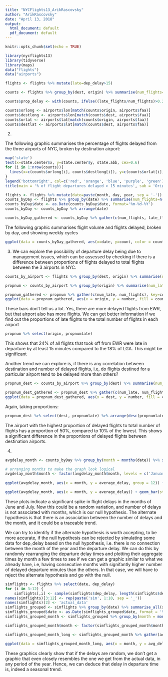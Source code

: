 ```yaml
---
title: "NYCFlights13_ArikRascovsky"
author: "ArikRascovsky"
date: "April 13, 2018"
output:
  html_document: default
  pdf_document: default
---
```


```r
knitr::opts_chunk$set(echo = TRUE)
```



```r
library(nycflights13)
library(tidyverse)
library(maps)
data("flights")
data("airports")

flights <- flights %>% mutate(late=dep_delay>15)

counts <- flights %>% group_by(dest, origin) %>% summarise(num_flights=n(), late_flights=sum(late, na.rm = T))

counts$prop_delay <- with(counts, ifelse((late_flights/num_flights)>0.25, yes='red', no=ifelse((late_flights/num_flights)>=0.2, yes='orange', no=ifelse((late_flights/num_flights)>=0.15, yes='blue', no=ifelse((late_flights/num_flights)>=0.1, yes='purple', no='green')))))

counts$orlong <- airports$lon[match(counts$origin, airports$faa)]
counts$destlong <- airports$lon[match(counts$dest, airports$faa)]
counts$orlat <- airports$lat[match(counts$origin, airports$faa)]
counts$destlat <- airports$lat[match(counts$dest, airports$faa)]
```
2.

The following graphic summarises the percentage of flights delayed from the three airports of NYC, broken by destination airport:

```r
map('state')
text(x=state.center$x, y=state.center$y, state.abb, cex=0.6)
for (i in 1:nrow(counts)){
  lines(x=c(counts$orlong[i], counts$destlong[i]), y=c(counts$orlat[i], counts$destlat[i]), col=counts$prop_delay[i])
}
legend('bottomright', col=c('red', 'orange', 'blue', 'purple', 'green'), legend=c('> 25%', '20% - 25%', '15% - 20%', '10% - 15%', '< 10%'), lwd = 1)
title(main = '% of flight departures delayed > 15 minutes', sub = 'Origin: NYC Year: 2013')
```

```r
flights <- flights %>% mutate(date=paste(month, day, year, sep = '-'))
counts_byDay <- flights %>% group_by(date) %>% summarise(num_flights=n(), late_flights=sum(late, na.rm=T), late_mins=(sum(dep_delay, na.rm = T)))
counts_byDay$date <- as.Date(counts_byDay$date, format='%m-%d-%Y')
counts_byDay <- counts_byDay %>% arrange(date)

counts_byDay_gathered <- counts_byDay %>% gather(c(num_flights, late_flights), key='countof', value='count')
```

The following graphic summarises flight volume and flights delayed, broken by day, and showing weekly cycles

```r
ggplot(data = counts_byDay_gathered, aes(x=date, y=count, color = countof), color=c('red', 'blue')) + geom_line() + scale_color_discrete(limits=c('num_flights', 'late_flights'), labels=c("All Flights", "Late Flights (flights delayed by > 15 minutes")) + guides(color=guide_legend(title = NULL)) + theme(legend.position = 'top')
```

3.
We can explore the possibility of departure delay being due to management issues, which can be assessed by checking if there is a difference between proportions of flights delayed to total flights between the 3 airports in NYC.

```r
counts_by_airport <- flights %>% group_by(dest, origin) %>% summarise(num_flights=n(), late_flights=sum(late, na.rm=T), late_minutes=sum(dep_delay, na.rm = T))

propnum <- counts_by_airport %>% group_by(origin) %>% summarise(num_late=sum(late_flights), num_flights=sum(num_flights), late_mins=sum(late_minutes)) %>% mutate(propnumlate=num_late/num_flights)

propnum_gathered <- propnum %>% gather(c(num_late, num_flights), key=count_of, value = number)
ggplot(data = propnum_gathered, aes(x = origin, y = number, fill = count_of)) + geom_bar(stat='identity', position = 'dodge') + ggtitle('number of flights delayed, compared to total flights, by origin')
```
These bars don't tell us a lot. Yes, there are more delayed flights from EWR, but that airport also has more flights. We can get better information if we find out the proportions of late flights to the total number of flights in each airport

```r
propnum %>% select(origin, propnumlate)
```

This shows that 24% of all flights that took off from EWR were late in departure by at least 15 minutes compared to the 18% of LGA. This might be significant

Another trend we can explore is, if there is any correlation between destination and number of delayed flights, i.e, do flights destined for a particular airport tend to be delayed more than others?

```r
propnum_dest <- counts_by_airport %>% group_by(dest) %>% summarise(num_late=sum(late_flights), num_flights=sum(num_flights), late_mins=sum(late_minutes)) %>% mutate(propnumlate=num_late/num_flights)

propnum_dest_gathered <- propnum_dest %>% gather(c(num_late, num_flights), key=count_of, value = number)
ggplot(data = propnum_dest_gathered, aes(x = dest, y = number, fill = count_of)) + geom_bar(stat='identity', position = 'dodge') + theme(axis.text.x = element_text(angle=90), legend.position = 'bottom') + ggtitle('number of flights delayed, compared to total flights, by destination')
```

Again, taking proportions:

```r
propnum_dest %>% select(dest, propnumlate) %>% arrange(desc(propnumlate))
```

The airport with the highest proportion of delayed flights to total number of flights has a proportion of 50%, compared to 10% of the lowest. This shows a significant difference in the proportions of delayed flights between destination airports.

4.

```r
avgdelay_month <- counts_byDay %>% group_by(month = months(date)) %>% summarise(average_delay = mean(late_mins))

# arranging months to make the graph look logical
avgdelay_month$month <- factor(avgdelay_month$month, levels = c('January', 'February', 'March', 'April', 'May', 'June', 'July', 'August', 'September', 'October', 'November', 'December'))
                               
ggplot(avgdelay_month, aes(x = month, y = average_delay, group = 12)) + geom_line() + geom_point()

ggplot(avgdelay_month, aes(x = month, y = average_delay)) + geom_bar(stat = 'identity')
```

These plots indicate a significant spike in flight delays in the months of June and July. Now this could be a random variation, and number of delays is not associated with months, which is our null hypothesis. The alternate hypothesis is that there is an association between the number of delays and the month, and it could be a traceable trend.

We can try to identify if the alternate hypothesis is worth accepting, to be more accurate, if the null hypothesis can be rejected by simulating some data for dep_delay based on the null hypothesis, i.e. there is no connection between the month of the year and the departure delay. We can do this by randomly rearranging the departure delay times and plotting their aggregate times by month a few times to see if we can get a graphic similar to what we already have, i.e, having consecutive months with signifantly higher number of delayed departure minutes than the others. In that case, we will have to reject the alternate hypothesis and go with the null.

```r
simflights <- flights %>% select(date, dep_delay)
for (i in 3:12) {
	simflights[,i] <- sample(simflights$dep_delay, length(simflights$dep_delay)) }
names(simflights)[3:12] <- rep(paste('sim', 1:10, sep = '_'))
names(simflights)[2] <- 'actual_data'
simflights_grouped <- simflights %>% group_by(date) %>% summarise_all(sum, na.rm = T)
simflights_grouped$date <- as.Date(simflights_grouped$date, format = '%m-%d-%Y')
simflights_grouped_month <- simflights_grouped %>% group_by(month = months(date)) %>% select(c(month, actual_data:sim_10)) %>% summarise_all(mean, na.rm = T)

simflights_grouped_month$month <- factor(simflights_grouped_month$month, levels = c('January', 'February', 'March', 'April', 'May', 'June', 'July', 'August', 'September', 'October', 'November', 'December'))

simflights_grouped_month_long <- simflights_grouped_month %>% gather(actual_data:sim_10, key = 'dataset', value = 'avg_delay')

ggplot(data = simflights_grouped_month_long, aes(x = month, y = avg_delay)) + geom_bar(stat = 'identity') + facet_wrap('dataset')
``` 
These graphics clearly show that if the delays are random, we don't get a graphic that even closely resembles the one we get from the actual data, in any period of the year. Hence, we can deduce that delay in departure time is, indeed a seasonal trend.
